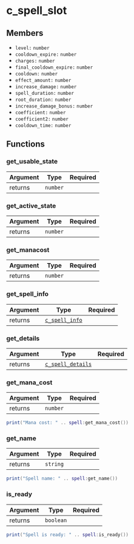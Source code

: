 # c_spell_slot

## Members

- `level:` `number`
- `cooldown_expire:` `number`
- `charges:` `number`
- `final_cooldown_expire:` `number`
- `cooldown:` `number`
- `effect_amount:` `number`
- `increase_damage:` `number`
- `spell_duration:` `number`
- `root_duration:` `number`
- `increase_damage_bonus:` `number`
- `coefficient:` `number`
- `coefficient2:` `number`
- `cooldown_time:` `number`

## Functions

### get_usable_state

| Argument | Type     | Required |
| -------- | -------- | -------- |
| returns  | `number` |          |

### get_active_state

| Argument | Type     | Required |
| -------- | -------- | -------- |
| returns  | `number` |          |

### get_manacost

| Argument | Type     | Required |
| -------- | -------- | -------- |
| returns  | `number` |          |

### get_spell_info

| Argument | Type                                    | Required |
| -------- | --------------------------------------- | -------- |
| returns  | [`c_spell_info`](/classes/c_spell_info) |          |

### get_details

| Argument | Type                                          | Required |
| -------- | --------------------------------------------- | -------- |
| returns  | [`c_spell_details`](/classes/c_spell_details) |          |

### get_mana_cost

| Argument | Type     | Required |
| -------- | -------- | -------- |
| returns  | `number` |          |

```lua
print("Mana cost: " .. spell:get_mana_cost())
```

### get_name

| Argument | Type     | Required |
| -------- | -------- | -------- |
| returns  | `string` |          |

```lua
print("Spell name: " .. spell:get_name())
```

### is_ready

| Argument | Type      | Required |
| -------- | --------- | -------- |
| returns  | `boolean` |          |

```lua
print("Spell is ready: " .. spell:is_ready())
```

